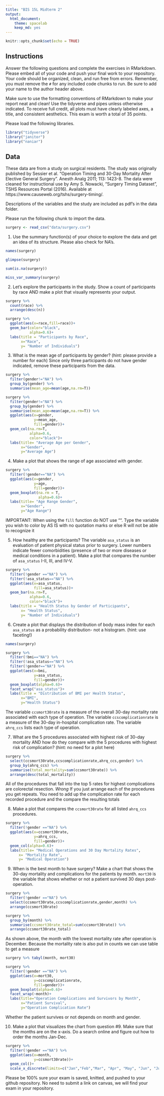 ```yaml
---
title: "BIS 15L Midterm 2"
output:
  html_document: 
    theme: spacelab
    keep_md: yes
---
```


```r
knitr::opts_chunk$set(echo = TRUE)
```

## Instructions
Answer the following questions and complete the exercises in RMarkdown. Please embed all of your code and push your final work to your repository. Your code should be organized, clean, and run free from errors. Remember, you must remove the `#` for any included code chunks to run. Be sure to add your name to the author header above.  

Make sure to use the formatting conventions of RMarkdown to make your report neat and clean! Use the tidyverse and pipes unless otherwise indicated. To receive full credit, all plots must have clearly labeled axes, a title, and consistent aesthetics. This exam is worth a total of 35 points. 

Please load the following libraries.
```r
library("tidyverse")
library("janitor")
library("naniar")
```

## Data
These data are from a study on surgical residents. The study was originally published by Sessier et al. “Operation Timing and 30-Day Mortality After Elective General Surgery”. Anesth Analg 2011; 113: 1423-8. The data were cleaned for instructional use by Amy S. Nowacki, “Surgery Timing Dataset”, TSHS Resources Portal (2016). Available at https://www.causeweb.org/tshs/surgery-timing/.

Descriptions of the variables and the study are included as pdf's in the data folder.  

Please run the following chunk to import the data.
```r
surgery <- read_csv("data/surgery.csv")
```

1. Use the summary function(s) of your choice to explore the data and get an idea of its structure. Please also check for NA's.
```r
names(surgery)
```
```r
glimpse(surgery)
```
```r
sum(is.na(surgery))
```

```r
miss_var_summary(surgery)
```

2. Let's explore the participants in the study. Show a count of participants by race AND make a plot that visually represents your output.
```r
surgery %>% 
  count(race) %>% 
  arrange(desc(n))
```

```r
surgery %>% 
  ggplot(aes(x=race,fill=race))+
  geom_bar(color="black",
           alpha=0.6)+
  labs(title = "Participants by Race",
       x="Race",
       y= "Number of Individuals")
```

3. What is the mean age of participants by gender? (hint: please provide a number for each) Since only three participants do not have gender indicated, remove these participants from the data.
```r
surgery %>% 
  filter(gender!="NA") %>% 
  group_by(gender) %>% 
  summarise(mean_age=mean(age,na.rm=T))
```

```r
surgery %>% 
  filter(gender!="NA") %>% 
  group_by(gender) %>% 
  summarise(mean_age=mean(age,na.rm=T)) %>% 
  ggplot(aes(x=gender,
             y=mean_age,
             fill=gender))+
  geom_col(na.rm=T,
           alpha=0.6,
           color="black")+
  labs(title= "Average Age per Gender",
       x="Gender",
       y="Average Age")
```

4. Make a plot that shows the range of age associated with gender.
```r
surgery %>%
  filter(!gender=="NA") %>% 
  ggplot(aes(x=gender,
             y=age,
             fill=gender))+
  geom_boxplot(na.rm = T,
               alpha=0.6)+
  labs(title= "Age Range Gender",
       x="Gender",
       y="Age Range")
```
IMPORTANT: When using the `fill` function do NOT use "". Type the variable you wish to color by AS IS with no quotation marks or else R will not be able to recognize it 

5. How healthy are the participants? The variable `asa_status` is an evaluation of patient physical status prior to surgery. Lower numbers indicate fewer comorbidities (presence of two or more diseases or medical conditions in a patient). Make a plot that compares the number of `asa_status` I-II, III, and IV-V.

```r
surgery %>%
  filter(!gender =="NA") %>%
  filter(!asa_status=="NA") %>%
  ggplot(aes(x=asa_status,
             fill=asa_status))+
  geom_bar(na.rm=T,
           alpha=0.6,
           color="black")+
  labs(title = "Health Status by Gender of Participants",
       x= "Health Status",
       y= "Number of Individuals")
```

6. Create a plot that displays the distribution of body mass index for each `asa_status` as a probability distribution- not a histogram. (hint: use faceting!)
```r
names(surgery)
```

```r
surgery %>%
  filter(!bmi=="NA") %>% 
  filter(!asa_status=="NA") %>% 
  filter(!gender=="NA") %>% 
  ggplot(aes(x=bmi,
             y=asa_status,
             fill=gender))+
  geom_boxplot(alpha=0.6)+
  facet_wrap("asa_status")+
  labs(title = "Distribution of BMI per Health Status",
       x="BMI",
       y="Health Status")
```

The variable `ccsmort30rate` is a measure of the overall 30-day mortality rate associated with each type of operation. The variable `ccscomplicationrate` is a measure of the 30-day in-hospital complication rate. The variable `ahrq_ccs` lists each type of operation.  

7. What are the 5 procedures associated with highest risk of 30-day mortality AND how do they compare with the 5 procedures with highest risk of complication? (hint: no need for a plot here)
```r
surgery %>% 
  select(ccsmort30rate,ccscomplicationrate,ahrq_ccs,gender) %>% 
  group_by(ahrq_ccs) %>% 
  summarise(total_mortality=sum(ccsmort30rate)) %>% 
  arrange(desc(total_mortality))
```
All of the procedures that fall into the top 5 rates for highest complications are colorectal resection.
*Wrong* If you just arrange each of the procedures you get repeats. You need to add up the complication rate for each recorded procedure and the compare the resulting totals 

8. Make a plot that compares the `ccsmort30rate` for all listed `ahrq_ccs` procedures.
```r
surgery %>% 
  filter(!gender =="NA") %>% 
  ggplot(aes(x=ccsmort30rate,
             y=ahrq_ccs,
             fill=gender))+ 
  geom_col(alpha=0.6)+
  labs(title= "Medical Operations and 30 Day Mortality Rates",
      x= "Mortality Rate",
      y= "Medical Operation")
```

9. When is the best month to have surgery? Make a chart that shows the 30-day mortality and complications for the patients by month. `mort30` is the variable that shows whether or not a patient survived 30 days post-operation.

```r
surgery %>% 
  filter(!gender =="NA") %>% 
  select(ccsmort30rate,ccscomplicationrate,gender,month) %>% 
  arrange(ccsmort30rate)
```
```r
surgery %>% 
  group_by(month) %>% 
  summarise(ccsmort30rate_total=sum(ccsmort30rate)) %>% 
  arrange(ccsmort30rate_total)
```
As shown above, the month with the lowest mortality rate after operation is December. 
Because the mortality rate is also put in counts we can use table to get a measure 
```r
surgery %>% tabyl(month, mort30)
```

```r
surgery %>% 
  filter(!gender =="NA") %>% 
  ggplot(aes(x=mort30,
             y=ccscomplicationrate,
             fill=gender))+
  geom_boxplot(alpha=0.6)+
  facet_wrap(~month)+
  labs(title="Operation Complications and Survivors by Month",
       x="Patient Survival",
       y="Operation Complication Rate")
```
Whether the patient survives or not depends on month and gender. 


10. Make a plot that visualizes the chart from question #9. Make sure that the months are on the x-axis. Do a search online and figure out how to order the months Jan-Dec.
```r
surgery %>% 
  filter(!gender =="NA") %>% 
  ggplot(aes(x=month,
             y=ccsmort30rate))+
  geom_col()+
  scale_x_discrete(limits=c("Jan","Feb","Mar", "Apr", "May", "Jun", "Jul", "Aug", "Sep", "Oct", "Nov", "Dec")) #puts the months in chronological order 
```

Please be 100% sure your exam is saved, knitted, and pushed to your github repository. No need to submit a link on canvas, we will find your exam in your repository.
